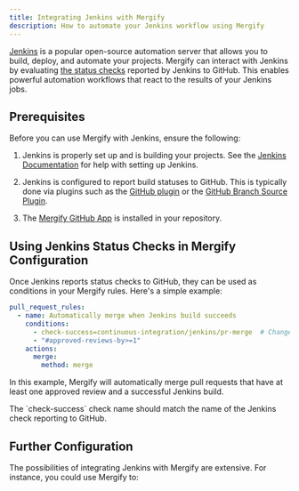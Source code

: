 ```yaml
---
title: Integrating Jenkins with Mergify
description: How to automate your Jenkins workflow using Mergify
---
```



<IntegrationLogo src={jenkinsLogo} />

[Jenkins](https://www.jenkins.io/) is a popular open-source automation server
that allows you to build, deploy, and automate your projects. Mergify can
interact with Jenkins by evaluating [the status
checks](https://docs.github.com/en/pull-requests/collaborating-with-pull-requests/collaborating-on-repositories-with-code-quality-features/about-status-checks)
reported by Jenkins to GitHub. This enables powerful automation workflows that
react to the results of your Jenkins jobs.

## Prerequisites

Before you can use Mergify with Jenkins, ensure the following:

1. Jenkins is properly set up and is building your projects. See the [Jenkins
   Documentation](https://www.jenkins.io/doc/) for help with setting up
   Jenkins.

2. Jenkins is configured to report build statuses to GitHub. This is typically
   done via plugins such as the [GitHub
   plugin](https://plugins.jenkins.io/github/) or the [GitHub Branch Source
   Plugin](https://plugins.jenkins.io/github-branch-source/).

3. The [Mergify GitHub App](/getting-started) is installed in your repository.

## Using Jenkins Status Checks in Mergify Configuration

Once Jenkins reports status checks to GitHub, they can be used as conditions in
your Mergify rules. Here's a simple example:

```yaml
pull_request_rules:
  - name: Automatically merge when Jenkins build succeeds
    conditions:
      - check-success=continuous-integration/jenkins/pr-merge  # Change this to match your Jenkins check name
      - "#approved-reviews-by>=1"
    actions:
      merge:
        method: merge
```

In this example, Mergify will automatically merge pull requests that have at
least one approved review and a successful Jenkins build.

<Info>
  The `check-success` check name should match the name of the Jenkins check
  reporting to GitHub.
</Info>

## Further Configuration

The possibilities of integrating Jenkins with Mergify are extensive. For instance, you could use Mergify to:


<CIFurther />